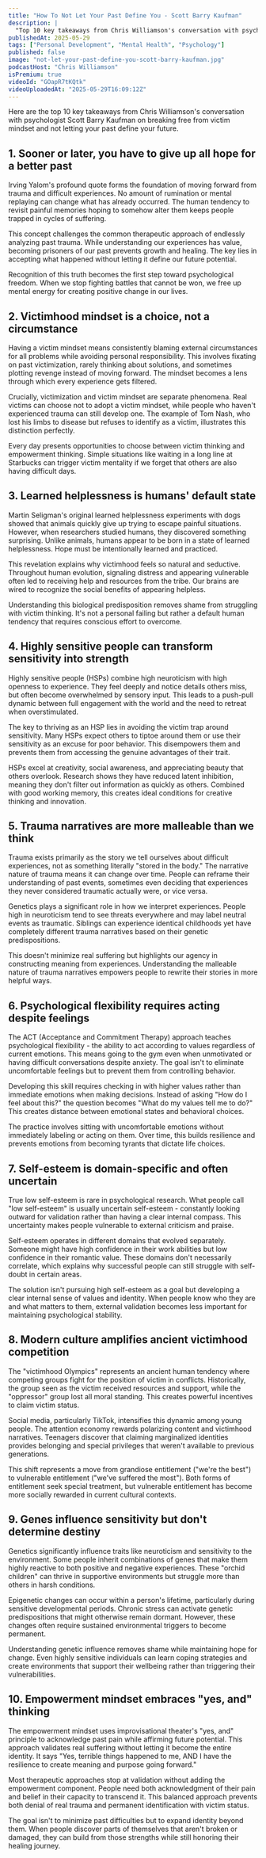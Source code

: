 ```yaml
---
title: "How To Not Let Your Past Define You - Scott Barry Kaufman"
description: |
  "Top 10 key takeaways from Chris Williamson's conversation with psychologist Scott Barry Kaufman on breaking free from victim mindset and not letting your past define your future."
publishedAt: 2025-05-29
tags: ["Personal Development", "Mental Health", "Psychology"]
published: false
image: "not-let-your-past-define-you-scott-barry-kaufman.jpg"
podcastHost: "Chris Williamson"
isPremium: true
videoId: "GOapR7tKQtk"
videoUploadedAt: "2025-05-29T16:09:12Z"
---
```



<PodcastSummaryPageLayout frontmatter={frontmatter}>
Here are the top 10 key takeaways from Chris Williamson's conversation with psychologist Scott Barry Kaufman on breaking free from victim mindset and not letting your past define your future.

## 1. Sooner or later, you have to give up all hope for a better past

Irving Yalom's profound quote forms the foundation of moving forward from trauma and difficult experiences. No amount of rumination or mental replaying can change what has already occurred. The human tendency to revisit painful memories hoping to somehow alter them keeps people trapped in cycles of suffering.

This concept challenges the common therapeutic approach of endlessly analyzing past trauma. While understanding our experiences has value, becoming prisoners of our past prevents growth and healing. The key lies in accepting what happened without letting it define our future potential.

Recognition of this truth becomes the first step toward psychological freedom. When we stop fighting battles that cannot be won, we free up mental energy for creating positive change in our lives.

## 2. Victimhood mindset is a choice, not a circumstance

Having a victim mindset means consistently blaming external circumstances for all problems while avoiding personal responsibility. This involves fixating on past victimization, rarely thinking about solutions, and sometimes plotting revenge instead of moving forward. The mindset becomes a lens through which every experience gets filtered.

Crucially, victimization and victim mindset are separate phenomena. Real victims can choose not to adopt a victim mindset, while people who haven't experienced trauma can still develop one. The example of Tom Nash, who lost his limbs to disease but refuses to identify as a victim, illustrates this distinction perfectly.

Every day presents opportunities to choose between victim thinking and empowerment thinking. Simple situations like waiting in a long line at Starbucks can trigger victim mentality if we forget that others are also having difficult days.

## 3. Learned helplessness is humans' default state

Martin Seligman's original learned helplessness experiments with dogs showed that animals quickly give up trying to escape painful situations. However, when researchers studied humans, they discovered something surprising. Unlike animals, humans appear to be born in a state of learned helplessness. Hope must be intentionally learned and practiced.

This revelation explains why victimhood feels so natural and seductive. Throughout human evolution, signaling distress and appearing vulnerable often led to receiving help and resources from the tribe. Our brains are wired to recognize the social benefits of appearing helpless.

Understanding this biological predisposition removes shame from struggling with victim thinking. It's not a personal failing but rather a default human tendency that requires conscious effort to overcome.

## 4. Highly sensitive people can transform sensitivity into strength

Highly sensitive people (HSPs) combine high neuroticism with high openness to experience. They feel deeply and notice details others miss, but often become overwhelmed by sensory input. This leads to a push-pull dynamic between full engagement with the world and the need to retreat when overstimulated.

The key to thriving as an HSP lies in avoiding the victim trap around sensitivity. Many HSPs expect others to tiptoe around them or use their sensitivity as an excuse for poor behavior. This disempowers them and prevents them from accessing the genuine advantages of their trait.

HSPs excel at creativity, social awareness, and appreciating beauty that others overlook. Research shows they have reduced latent inhibition, meaning they don't filter out information as quickly as others. Combined with good working memory, this creates ideal conditions for creative thinking and innovation.

## 5. Trauma narratives are more malleable than we think

Trauma exists primarily as the story we tell ourselves about difficult experiences, not as something literally "stored in the body." The narrative nature of trauma means it can change over time. People can reframe their understanding of past events, sometimes even deciding that experiences they never considered traumatic actually were, or vice versa.

Genetics plays a significant role in how we interpret experiences. People high in neuroticism tend to see threats everywhere and may label neutral events as traumatic. Siblings can experience identical childhoods yet have completely different trauma narratives based on their genetic predispositions.

This doesn't minimize real suffering but highlights our agency in constructing meaning from experiences. Understanding the malleable nature of trauma narratives empowers people to rewrite their stories in more helpful ways.

## 6. Psychological flexibility requires acting despite feelings

The ACT (Acceptance and Commitment Therapy) approach teaches psychological flexibility - the ability to act according to values regardless of current emotions. This means going to the gym even when unmotivated or having difficult conversations despite anxiety. The goal isn't to eliminate uncomfortable feelings but to prevent them from controlling behavior.

Developing this skill requires checking in with higher values rather than immediate emotions when making decisions. Instead of asking "How do I feel about this?" the question becomes "What do my values tell me to do?" This creates distance between emotional states and behavioral choices.

The practice involves sitting with uncomfortable emotions without immediately labeling or acting on them. Over time, this builds resilience and prevents emotions from becoming tyrants that dictate life choices.

## 7. Self-esteem is domain-specific and often uncertain

True low self-esteem is rare in psychological research. What people call "low self-esteem" is usually uncertain self-esteem - constantly looking outward for validation rather than having a clear internal compass. This uncertainty makes people vulnerable to external criticism and praise.

Self-esteem operates in different domains that evolved separately. Someone might have high confidence in their work abilities but low confidence in their romantic value. These domains don't necessarily correlate, which explains why successful people can still struggle with self-doubt in certain areas.

The solution isn't pursuing high self-esteem as a goal but developing a clear internal sense of values and identity. When people know who they are and what matters to them, external validation becomes less important for maintaining psychological stability.

## 8. Modern culture amplifies ancient victimhood competition

The "victimhood Olympics" represents an ancient human tendency where competing groups fight for the position of victim in conflicts. Historically, the group seen as the victim received resources and support, while the "oppressor" group lost all moral standing. This creates powerful incentives to claim victim status.

Social media, particularly TikTok, intensifies this dynamic among young people. The attention economy rewards polarizing content and victimhood narratives. Teenagers discover that claiming marginalized identities provides belonging and special privileges that weren't available to previous generations.

This shift represents a move from grandiose entitlement ("we're the best") to vulnerable entitlement ("we've suffered the most"). Both forms of entitlement seek special treatment, but vulnerable entitlement has become more socially rewarded in current cultural contexts.

## 9. Genes influence sensitivity but don't determine destiny

Genetics significantly influence traits like neuroticism and sensitivity to the environment. Some people inherit combinations of genes that make them highly reactive to both positive and negative experiences. These "orchid children" can thrive in supportive environments but struggle more than others in harsh conditions.

Epigenetic changes can occur within a person's lifetime, particularly during sensitive developmental periods. Chronic stress can activate genetic predispositions that might otherwise remain dormant. However, these changes often require sustained environmental triggers to become permanent.

Understanding genetic influence removes shame while maintaining hope for change. Even highly sensitive individuals can learn coping strategies and create environments that support their wellbeing rather than triggering their vulnerabilities.

## 10. Empowerment mindset embraces "yes, and" thinking

The empowerment mindset uses improvisational theater's "yes, and" principle to acknowledge past pain while affirming future potential. This approach validates real suffering without letting it become the entire identity. It says "Yes, terrible things happened to me, AND I have the resilience to create meaning and purpose going forward."

Most therapeutic approaches stop at validation without adding the empowerment component. People need both acknowledgment of their pain and belief in their capacity to transcend it. This balanced approach prevents both denial of real trauma and permanent identification with victim status.

The goal isn't to minimize past difficulties but to expand identity beyond them. When people discover parts of themselves that aren't broken or damaged, they can build from those strengths while still honoring their healing journey.

</PodcastSummaryPageLayout>
